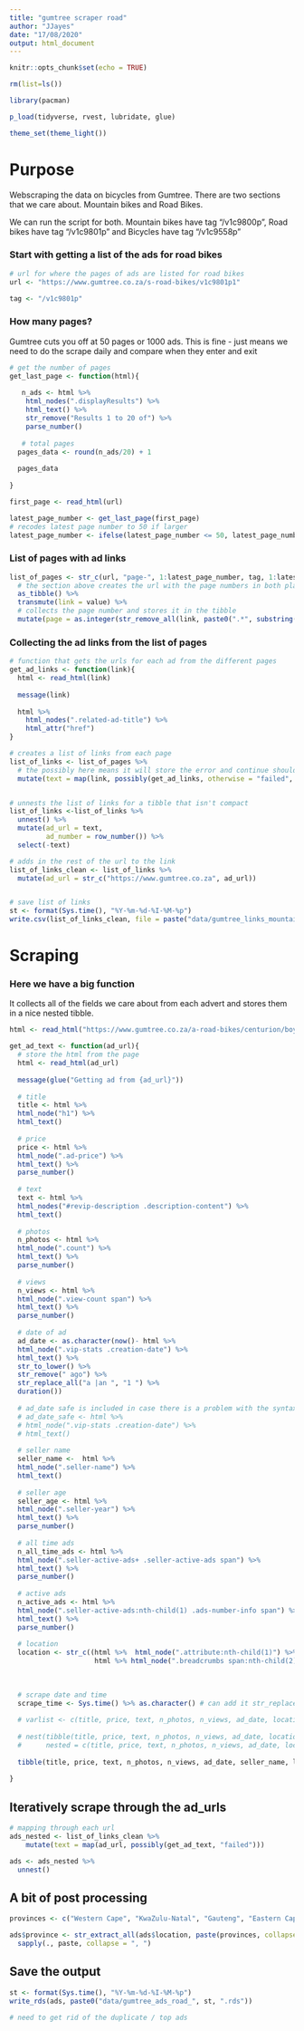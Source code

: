 ```yaml
---
title: "gumtree scraper road"
author: "JJayes"
date: "17/08/2020"
output: html_document
---
```


```r
knitr::opts_chunk$set(echo = TRUE)

rm(list=ls())

library(pacman)

p_load(tidyverse, rvest, lubridate, glue)

theme_set(theme_light())

```

# Purpose

Webscraping the data on bicycles from Gumtree. There are two sections that we care about. Mountain bikes and Road Bikes.

We can run the script for both. Mountain bikes have tag "/v1c9800p", Road bikes have tag "/v1c9801p" and Bicycles have tag "/v1c9558p"

### Start with getting a list of the ads for road bikes

```r

# url for where the pages of ads are listed for road bikes
url <- "https://www.gumtree.co.za/s-road-bikes/v1c9801p1"

tag <- "/v1c9801p"

```

### How many pages?

Gumtree cuts you off at 50 pages or 1000 ads. This is fine - just means we need to do the scrape daily and compare when they enter and exit

```r
# get the number of pages
get_last_page <- function(html){
  
   n_ads <- html %>% 
    html_nodes(".displayResults") %>% 
    html_text() %>% 
    str_remove("Results 1 to 20 of") %>% 
    parse_number()
  
   # total pages
  pages_data <- round(n_ads/20) + 1
  
  pages_data
  
}

first_page <- read_html(url)

latest_page_number <- get_last_page(first_page)
# recodes latest page number to 50 if larger
latest_page_number <- ifelse(latest_page_number <= 50, latest_page_number, 50)

```

### List of pages with ad links

```r

list_of_pages <- str_c(url, "page-", 1:latest_page_number, tag, 1:latest_page_number) %>% 
  # the section above creates the url with the page numbers in both places
  as_tibble() %>%
  transmute(link = value) %>%
  # collects the page number and stores it in the tibble
  mutate(page = as.integer(str_remove_all(link, paste0(".*", substring(tag,2)))))


```

### Collecting the ad links from the list of pages

```r
# function that gets the urls for each ad from the different pages
get_ad_links <- function(link){
  html <- read_html(link)
  
  message(link)
  
  html %>% 
    html_nodes(".related-ad-title") %>% 
    html_attr("href")
}

# creates a list of links from each page
list_of_links <- list_of_pages %>%
  # the possibly here means it will store the error and continue should it hit a problem
  mutate(text = map(link, possibly(get_ad_links, otherwise = "failed", quiet = T)))


# unnests the list of links for a tibble that isn't compact
list_of_links <-list_of_links %>% 
  unnest() %>% 
  mutate(ad_url = text,
         ad_number = row_number()) %>% 
  select(-text)

# adds in the rest of the url to the link
list_of_links_clean <- list_of_links %>%
  mutate(ad_url = str_c("https://www.gumtree.co.za", ad_url))


# save list of links
st <- format(Sys.time(), "%Y-%m-%d-%I-%M-%p")
write.csv(list_of_links_clean, file = paste("data/gumtree_links_mountain",st, ".csv", sep = ""))

```


# Scraping
### Here we have a big function 
It collects all of the fields we care about from each advert and stores them in a nice nested tibble.

```r

html <- read_html("https://www.gumtree.co.za/a-road-bikes/centurion/boys-bicycle-20/1008054410640910343045609")

get_ad_text <- function(ad_url){
  # store the html from the page
  html <- read_html(ad_url)
  
  message(glue("Getting ad from {ad_url}"))
  
  # title
  title <- html %>% 
  html_node("h1") %>% 
  html_text() 
  
  # price
  price <- html %>% 
  html_node(".ad-price") %>% 
  html_text() %>% 
  parse_number()
  
  # text
  text <- html %>% 
  html_nodes("#revip-description .description-content") %>% 
  html_text()
  
  # photos
  n_photos <- html %>% 
  html_node(".count") %>% 
  html_text() %>% 
  parse_number()
  
  # views
  n_views <- html %>% 
  html_node(".view-count span") %>% 
  html_text() %>% 
  parse_number()
  
  # date of ad
  ad_date <- as.character(now()- html %>% 
  html_node(".vip-stats .creation-date") %>% 
  html_text() %>% 
  str_to_lower() %>% 
  str_remove(" ago") %>% 
  str_replace_all("a |an ", "1 ") %>% 
  duration()) 
  
  # ad_date safe is included in case there is a problem with the syntax above and can be calculated from the scrape time function
  # ad_date_safe <- html %>% 
  # html_node(".vip-stats .creation-date") %>% 
  # html_text() 
  
  # seller name
  seller_name <-  html %>% 
  html_node(".seller-name") %>% 
  html_text()
  
  # seller age
  seller_age <- html %>% 
  html_node(".seller-year") %>% 
  html_text() %>% 
  parse_number()
  
  # all time ads
  n_all_time_ads <- html %>% 
  html_node(".seller-active-ads+ .seller-active-ads span") %>% 
  html_text() %>% 
  parse_number()
  
  # active ads
  n_active_ads <- html %>% 
  html_node(".seller-active-ads:nth-child(1) .ads-number-info span") %>% 
  html_text() %>% 
  parse_number()
  
  # location
  location <- str_c((html %>%  html_node(".attribute:nth-child(1)") %>% html_text() %>% str_remove("Location:")),
                     html %>% html_node(".breadcrumbs span:nth-child(2) span") %>% html_text(), sep = ", ") 
  
  
  
  # scrape date and time
  scrape_time <- Sys.time() %>% as.character() # can add it str_replace_all('[[:punct:] ]+', "_")
  
  # varlist <- c(title, price, text, n_photos, n_views, ad_date, location, seller_age, n_all_time_ads, n_active_ads, scrape_time)
  
  # nest(tibble(title, price, text, n_photos, n_views, ad_date, location, seller_age, n_all_time_ads, n_active_ads, scrape_time), 
  #      nested = c(title, price, text, n_photos, n_views, ad_date, location, seller_age, n_all_time_ads, n_active_ads, scrape_time))
  
  tibble(title, price, text, n_photos, n_views, ad_date, seller_name, location, seller_age, n_all_time_ads, n_active_ads, scrape_time)
  
}


```


## Iteratively scrape through the ad_urls

```r
# mapping through each url
ads_nested <- list_of_links_clean %>%
    mutate(text = map(ad_url, possibly(get_ad_text, "failed")))

ads <- ads_nested %>% 
  unnest() 

```

## A bit of post processing

```r

provinces <- c("Western Cape", "KwaZulu-Natal", "Gauteng", "Eastern Cape", "Free State", "North West", "Mpumalanga", "Limpopo", "Northern Cape")

ads$province <- str_extract_all(ads$location, paste(provinces, collapse = "|")) %>% 
  sapply(., paste, collapse = ", ")

```

## Save the output

```r

st <- format(Sys.time(), "%Y-%m-%d-%I-%M-%p")
write_rds(ads, paste0("data/gumtree_ads_road_", st, ".rds"))

# need to get rid of the duplicate / top ads
```


